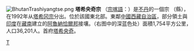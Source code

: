 {{Unreferenced|time=2022-01-25T16:07:56+00:00}}
[[File:BhutanTrashiyangtse.png|right]]
'''塔希央奇宗''' （[[宗喀語|宗喀語]]：{{lang|dz|གཡང་ཙེv་}}）是[[不丹|不丹]]的一個宗 （縣），在1992年从[[塔希冈宗|塔希冈宗]]分出。位於該國東北部。東鄰[[中國|中國]][[西藏自治區|西藏自治區]]，部分領土與[[印度|印度]]在[[藏南地区|藏南]]建立的[[阿魯納恰爾邦|阿魯納恰爾邦]]接壤。（右图中的深蓝色处）面積1,754平方公里，人口36,201人。首府[[塔希央奇|塔希央奇]]。

{{Bhutan}}

[[Category:不丹宗份|T]]
